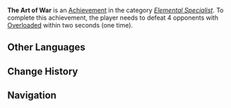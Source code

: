 {{Achievement Infobox
|title        = The Art of War
|id           = 82031
|order id     = 2031
|category     = Elemental Specialist
|description  = Defeat 4 opponents with [[Overloaded]] within 2s (×1).
|requirements = 
|primogems    = 5
|tracking     = Tracks the number of times the player defeated 4 opponents in this way.
|topic        = 
|set          = The Art of War
|tier         = 1
|tiers_total  = 3
|tier1        = The Art of War (Tier 1)
|tier2        = The Art of War (Tier 2)
|tier3        = The Art of War (Tier 3)
|prev         = 
|next         = The Art of War (Tier 2)
}}
'''The Art of War''' is an [[Achievement]] in the category ''[[Elemental Specialist]]''. To complete this achievement, the player needs to defeat 4 opponents with [[Overloaded]] within two seconds (one time).
<!--
==Trivia==

==Video Guides==
{{EVT
|video1   = 
|caption1 = 
}}
-->
==Other Languages==
{{Transclude|The Art of War|Other Languages}}

==Change History==
{{Change History|1.0}}
<!--
==References==
{{Reflist}}
-->
==Navigation==
{{Achievement Navbox|Elemental Specialist}}